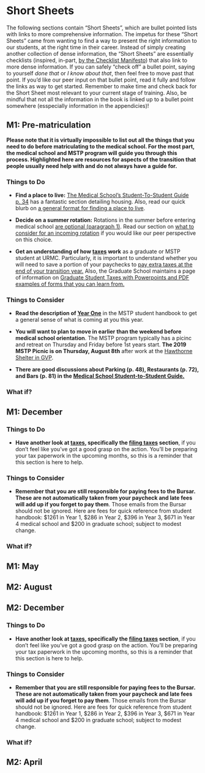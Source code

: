 # Short Sheets {-}

The following sections contain "Short Sheets", which are bullet pointed lists with links to more comprehensive information. The impetus for these "Short Sheets" came from wanting to find a way to present the right information to our students, at the right time in their career. Instead of simply creating another collection of dense information, the "Short Sheets" are essentially checklists (inspired, in-part, [by the Checklist Manifesto](http://atulgawande.com/book/the-checklist-manifesto/)) that also link to more dense information. If you can safely "check off" a bullet point, saying to yourself *done that* or *I know about that*, then feel free to move past that point. If you'd like our peer input on that bullet point, read it fully and follow the links as way to get started. Remember to make time and check back for the Short Sheet most relevant to your current stage of training. Also, be mindful that not all the information in the book is linked up to a bullet point somewhere (esspecially information in the appendicies)!

## M1: Pre-matriculation {-}

**Please note that it is virtually impossible to list out all the things that you need to do before matriculating to the medical school. For the most part, the medical school and MSTP program will guide you through this process. Highlighted here are resources for aspects of the transition that people usually need help with and do not always have a guide for.**

### Things to Do {-}

- **Find a place to live:** [The Medical School’s Student-To-Student  Guide p. 34](https://www.urmc.rochester.edu/MediaLibraries/URMCMedia/education/md/documents/bluebook.pdf) has a fantastic section detailing housing. Also, read our quick blurb on [a general format for finding a place to live](#very-general-guidance-on-finding-a-place-to-live).

- **Decide on a summer rotation:** Rotations in the summer before entering medical school [are optional (paragraph 1)](https://www.urmc.rochester.edu/education/md-phd/students/student-handbook/curriculum/year-one.aspx). Read our section on [what to consider for an incoming rotation](#inc_rot) if you would like our peer perspective on this choice.

- **Get an understanding of how [taxes](#taxes) work** as a graduate or MSTP student at URMC. Particularly, it is important to understand whether you will need to save a portion of your paychecks to [pay extra taxes at the end of your transition year.](#the-incoming-hiccup) Also, the Graduate School maintains a page of information on [Graduate Student Taxes with Powerpoints and PDF examples of forms that you can learn from.](https://www.urmc.rochester.edu/education/graduate/current-students/graduate-student-society/tax-information-for-graduate-students.aspx)

### Things to Consider {-}

- **Read the description of [Year One](https://www.urmc.rochester.edu/education/md-phd/students/student-handbook/curriculum/year-one.aspx)** in the MSTP student handbook to get a general sense of what is coming at you this year.

- **You will want to plan to move in earlier than the weekend before medical school orientation**. The MSTP program typically has a picinc and retreat on Thursday and Friday before 1st years start. **The 2019 MSTP Picnic is on Thursday, August 8th** after work at the [Hawthorne Shelter in GVP](https://www.google.com/maps/place/Hawthorne+Shelter/@43.1165978,-77.6382423,15z/data=!4m5!3m4!1s0x0:0xf7eb90be0d581294!8m2!3d43.1165978!4d-77.6382423).

- **There are good discussions about Parking (p. 48), Restaurants (p. 72), and Bars (p. 81) in the [Medical School Student-to-Student Guide.](https://www.urmc.rochester.edu/MediaLibraries/URMCMedia/education/md/documents/bluebook.pdf)**

### What if? {-}

## M1: December {-}

### Things to Do {-}

- **Have another look at [taxes](#taxes), specifically the [filing taxes](#filing-taxes) section**, if you don't feel like you've got a good grasp on the action. You'll be preparing your tax paperwork in the upcoming months, so this is a reminder that this section is here to help. 


### Things to Consider {-}

- **Remember that you are still responsible for paying fees to the Bursar. These are not automatically taken from your paycheck and late fees will add up if you forget to pay them**. Those emails from the Bursar should not be ignored. Here are fees for quick reference from student handbook: $1261 in Year 1, $286 in Year 2, $396 in Year 3, $671 in Year 4 medical school and $200 in graduate school; subject to modest change.


### What if? {-}

## M1: May {-}
## M2: August {-}
## M2: December {-}

### Things to Do {-}

- **Have another look at [taxes](#taxes), specifically the [filing taxes](#filing-taxes) section**, if you don't feel like you've got a good grasp on the action. You'll be preparing your tax paperwork in the upcoming months, so this is a reminder that this section is here to help. 

### Things to Consider {-}

- **Remember that you are still responsible for paying fees to the Bursar. These are not automatically taken from your paycheck and late fees will add up if you forget to pay them**. Those emails from the Bursar should not be ignored. Here are fees for quick reference from student handbook: $1261 in Year 1, $286 in Year 2, $396 in Year 3, $671 in Year 4 medical school and $200 in graduate school; subject to modest change.

### What if? {-}

## M2: April {-}
